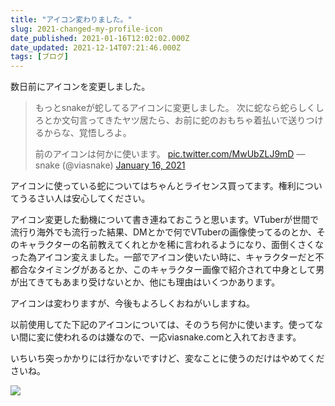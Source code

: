 ```yaml
---
title: "アイコン変わりました。"
slug: 2021-changed-my-profile-icon
date_published: 2021-01-16T12:02:02.000Z
date_updated: 2021-12-14T07:21:46.000Z
tags: [ブログ]
---
```


数日前にアイコンを変更しました。

> もっとsnakeが蛇してるアイコンに変更しました。
> 次に蛇なら蛇らしくしろとか文句言ってきたヤツ居たら、お前に蛇のおもちゃ着払いで送りつけるからな、覚悟しろよ。
> 
> 前のアイコンは何かに使います。 [pic.twitter.com/MwUbZLJ9mD](https://t.co/MwUbZLJ9mD)
> &mdash; snake (@viasnake) [January 16, 2021](https://twitter.com/viasnake/status/1350408402485198852?ref_src=twsrc%5Etfw)

アイコンに使っている蛇についてはちゃんとライセンス買ってます。権利についてうるさい人は安心してください。

アイコン変更した動機について書き連ねておこうと思います。VTuberが世間で流行り海外でも流行った結果、DMとかで何でVTuberの画像使ってるのとか、そのキャラクターの名前教えてくれとかを稀に言われるようになり、面倒くさくなった為アイコン変えました。一部でアイコン使いたい時に、キャラクターだと不都合なタイミングがあるとか、このキャラクター画像で紹介されて中身として男が出てきてもあまり受けないとか、他にも理由はいくつかあります。

アイコンは変わりますが、今後もよろしくおねがいしますね。

以前使用してた下記のアイコンについては、そのうち何かに使います。使ってない間に変に使われるのは嫌なので、一応viasnake.comと入れておきます。

いちいち突っかかりには行かないですけど、変なことに使うのだけはやめてくださいね。

![](https://i.imgur.com/U2QAFS4.jpg)
